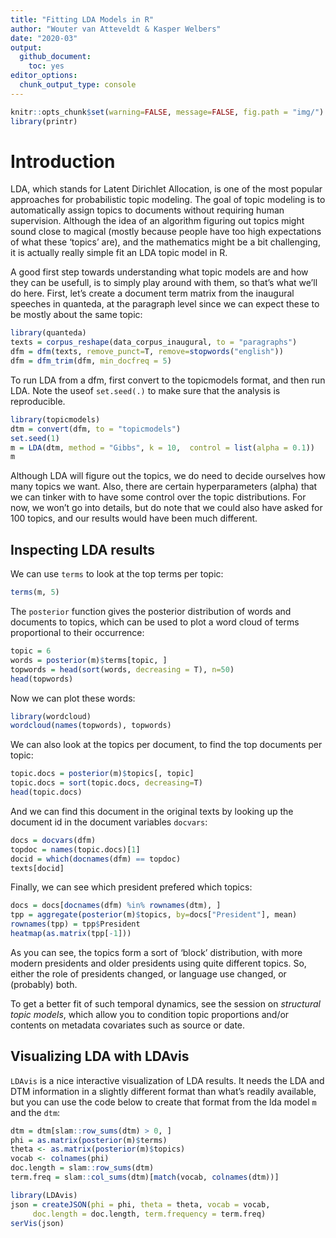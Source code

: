 ```yaml
---
title: "Fitting LDA Models in R"
author: "Wouter van Atteveldt & Kasper Welbers"
date: "2020-03"
output: 
  github_document:
    toc: yes
editor_options: 
  chunk_output_type: console
---
```



```r
knitr::opts_chunk$set(warning=FALSE, message=FALSE, fig.path = "img/")
library(printr)
```

# Introduction

LDA, which stands for Latent Dirichlet Allocation, is one of the most popular approaches for probabilistic topic modeling. The goal of topic modeling is to automatically assign topics to documents without requiring human supervision. Although the idea of an algorithm figuring out topics might sound close to magical (mostly because people have too high expectations of what these 'topics' are), and the mathematics might be a bit challenging, it is actually really simple fit an LDA topic model in R.  

A good first step towards understanding what topic models are and how they can be usefull, is to simply play around with them, so that's what we'll do here. First, let's create a document term matrix from the inaugural speeches in quanteda, at the paragraph level since we can expect these to be mostly about the same topic:

```r
library(quanteda)
texts = corpus_reshape(data_corpus_inaugural, to = "paragraphs")
dfm = dfm(texts, remove_punct=T, remove=stopwords("english"))
dfm = dfm_trim(dfm, min_docfreq = 5)
```

To run LDA from a dfm, first convert to the topicmodels format, and then run LDA. 
Note the useof `set.seed(.)` to make sure that the analysis is reproducible. 

```r
library(topicmodels)
dtm = convert(dfm, to = "topicmodels") 
set.seed(1)
m = LDA(dtm, method = "Gibbs", k = 10,  control = list(alpha = 0.1))
m
```

Although LDA will figure out the topics, we do need to decide ourselves how many topics we want. Also, there are certain hyperparameters (alpha) that we can tinker with to have some control over the topic distributions. For now, we won't go into details, but do note that we could also have asked for 100 topics, and our results would have been much different.  

## Inspecting LDA results

We can use `terms` to look at the top terms per topic:

```r
terms(m, 5)
```

The `posterior` function gives the posterior distribution of words and documents to topics,
which can be used to plot a word cloud of terms proportional to their occurrence:

```r
topic = 6
words = posterior(m)$terms[topic, ]
topwords = head(sort(words, decreasing = T), n=50)
head(topwords)
```

Now we can plot these words:

```r
library(wordcloud)
wordcloud(names(topwords), topwords)
```

We can also look at the topics per document, to find the top documents per topic:

```r
topic.docs = posterior(m)$topics[, topic] 
topic.docs = sort(topic.docs, decreasing=T)
head(topic.docs)
```

And we can find this document in the original texts by looking up the document id in the document variables `docvars`:

```r
docs = docvars(dfm)
topdoc = names(topic.docs)[1]
docid = which(docnames(dfm) == topdoc)
texts[docid]
```

Finally, we can see which president prefered which topics:

```r
docs = docs[docnames(dfm) %in% rownames(dtm), ]
tpp = aggregate(posterior(m)$topics, by=docs["President"], mean)
rownames(tpp) = tpp$President
heatmap(as.matrix(tpp[-1]))
```

As you can see, the topics form a sort of 'block' distribution, with more modern presidents and older presidents
using quite different topics. So, either the role of presidents changed, or language use changed, or (probably) both.

To get a better fit of such temporal dynamics, see the session on *structural topic models*, which allow you to condition topic proportions and/or contents on metadata covariates such as source or date. 

## Visualizing LDA with LDAvis

`LDAvis` is a nice interactive visualization of LDA results.
It needs the LDA and DTM information in a slightly different format than what's readily available, but you can use the code below to create that format from the
lda model `m` and the `dtm`:

```r
dtm = dtm[slam::row_sums(dtm) > 0, ]
phi = as.matrix(posterior(m)$terms)
theta <- as.matrix(posterior(m)$topics)
vocab <- colnames(phi)
doc.length = slam::row_sums(dtm)
term.freq = slam::col_sums(dtm)[match(vocab, colnames(dtm))]

library(LDAvis)
json = createJSON(phi = phi, theta = theta, vocab = vocab,
     doc.length = doc.length, term.frequency = term.freq)
serVis(json)
```
